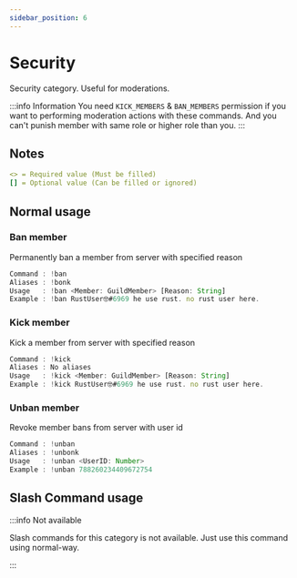 ```yaml
---
sidebar_position: 6
---
```


# Security

Security category. Useful for moderations.

:::info Information
You need `KICK_MEMBERS` & `BAN_MEMBERS` permission if you want to performing moderation actions with these commands. And you can't punish member with same role or higher role than you.
:::

## Notes

```yml
<> = Required value (Must be filled)
[] = Optional value (Can be filled or ignored)
```

## Normal usage

### Ban member

Permanently ban a member from server with specified reason

```jsx
Command : !ban
Aliases : !bonk
Usage   : !ban <Member: GuildMember> [Reason: String]
Example : !ban RustUser🤓#6969 he use rust. no rust user here.
```

### Kick member

Kick a member from server with specified reason

```jsx
Command : !kick
Aliases : No aliases
Usage   : !kick <Member: GuildMember> [Reason: String]
Example : !kick RustUser🤓#6969 he use rust. no rust user here.
```

### Unban member

Revoke member bans from server with user id

```jsx
Command : !unban
Aliases : !unbonk
Usage   : !unban <UserID: Number>
Example : !unban 788260234409672754
```

## Slash Command usage

:::info Not available

Slash commands for this category is not available. Just use this command using normal-way.

:::

